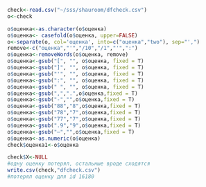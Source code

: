 ```r
check<-read.csv("~/sss/shauroom/dfcheck.csv")
o<-check

o$оценка<-as.character(o$оценка)
o$оценка<- casefold(o$оценка, upper=FALSE)
o<-separate(o, col='оценка', into=c("оценка","two"), sep="',")
remove<-c("оценка","'","/10","/1","'",":")
o$оценка<-removeWords(o$оценка, remove)
o$оценка<-gsub("[", "", o$оценка, fixed = T)
o$оценка<-gsub("]", "", o$оценка, fixed = T)
o$оценка<-gsub("'", "", o$оценка, fixed = T)
o$оценка<-gsub(":", "", o$оценка, fixed = T)
o$оценка<-gsub(" ", "", o$оценка, fixed = T)
o$оценка<-gsub(",",".",o$оценка,fixed = T)
o$оценка<-gsub("-","",o$оценка,fixed = T)
o$оценка<-gsub("88","8",o$оценка,fixed = T)
o$оценка<-gsub("78","7",o$оценка,fixed = T)
o$оценка<-gsub("77","7",o$оценка,fixed = T)
o$оценка<-gsub(".9","9",o$оценка,fixed = T)
o$оценка<-gsub("—","",o$оценка,fixed = T)
o$оценка<-as.numeric(o$оценка)
check$оценка1<-o$оценка

check$X<-NULL
#одну оценку потерял, остальные вроде сходятся
write.csv(check,"dfcheck.csv")
#потерял оценку для id 16180

```
